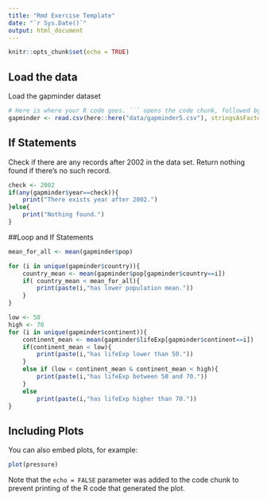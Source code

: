 ```yaml
---
title: "Rmd Exercise Template"
date: "`r Sys.Date()`"
output: html_document
---
```


```r
knitr::opts_chunk$set(echo = TRUE)
```

## Load the data

Load the gapminder dataset

```r
# Here is where your R code goes. ``` opens the code chunk, followed by {r}. Then ``` closes the chunk. When you 'knit' the file, the codes will evaluate.
gapminder <- read.csv(here::here("data/gapminder5.csv"), stringsAsFactors=FALSE)
```

## If Statements

Check if there are any records after 2002 in the data set. Return nothing found if there's no such record.
```r
check <- 2002
if(any(gapminder$year==check)){
    print("There exists year after 2002.")
}else{
    print("Nothing found.")
}
```
##Loop and If Statements
```r
mean_for_all <- mean(gapminder$pop)

for (i in unique(gapminder$country)){
    country_mean <- mean(gapminder$pop[gapminder$country==i])
    if( country_mean < mean_for_all){
        print(paste(i,"has lower population mean."))
    }
}
```
```r
low <- 50
high <- 70
for (i in unique(gapminder$continent)){
    continent_mean <- mean(gapminder$lifeExp[gapminder$continent==i])
    if(continent_mean < low){
        print(paste(i,"has lifeExp lower than 50."))
    }
    else if (low < continent_mean & continent_mean < high){
        print(paste(i,"has lifeExp between 50 and 70."))
    }
    else
        print(paste(i,"has lifeExp higher than 70."))
}
```

## Including Plots

You can also embed plots, for example:

```r
plot(pressure)
```

Note that the `echo = FALSE` parameter was added to the code chunk to prevent printing of the R code that generated the plot.

